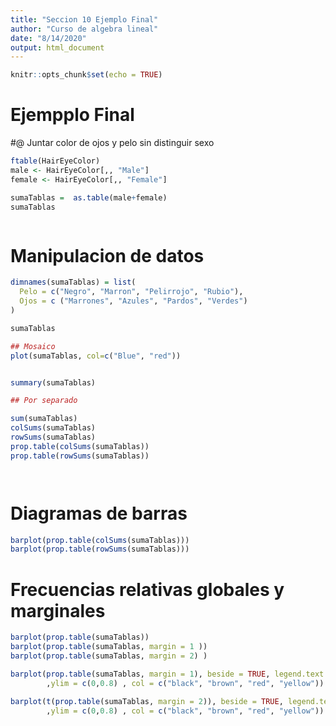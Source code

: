```yaml
---
title: "Seccion 10 Ejemplo Final"
author: "Curso de algebra lineal"
date: "8/14/2020"
output: html_document
---
```


```r
knitr::opts_chunk$set(echo = TRUE)
```

# Ejempplo Final

#@ Juntar color de ojos y pelo sin distinguir sexo

```r
ftable(HairEyeColor)
male <- HairEyeColor[,, "Male"]
female <- HairEyeColor[,, "Female"]

sumaTablas =  as.table(male+female)
sumaTablas



```

# Manipulacion de datos

```r
dimnames(sumaTablas) = list(
  Pelo = c("Negro", "Marron", "Pelirrojo", "Rubio"),
  Ojos = c ("Marrones", "Azules", "Pardos", "Verdes")
)

sumaTablas

## Mosaico
plot(sumaTablas, col=c("Blue", "red"))


summary(sumaTablas)

## Por separado

sum(sumaTablas)
colSums(sumaTablas)
rowSums(sumaTablas)
prop.table(colSums(sumaTablas))
prop.table(rowSums(sumaTablas))




```

# Diagramas de barras

```r
barplot(prop.table(colSums(sumaTablas)))
barplot(prop.table(rowSums(sumaTablas)))
```


# Frecuencias relativas globales y marginales

```r
barplot(prop.table(sumaTablas))
barplot(prop.table(sumaTablas, margin = 1 ))
barplot(prop.table(sumaTablas, margin = 2) )

barplot(prop.table(sumaTablas, margin = 1), beside = TRUE, legend.text = TRUE
        ,ylim = c(0,0.8) , col = c("black", "brown", "red", "yellow"))

barplot(t(prop.table(sumaTablas, margin = 2)), beside = TRUE, legend.text = TRUE
        ,ylim = c(0,0.8) , col = c("black", "brown", "red", "yellow"))
```



















